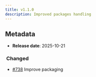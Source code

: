 ```yaml
---
title: v1.1.0
description: Improved packages handling
---
```


## Metadata

- **Release date**: 2025-10-21

###  Changed

- [#738](https://github.com/InditexTech/weavejs/issues/738) Improve packaging
